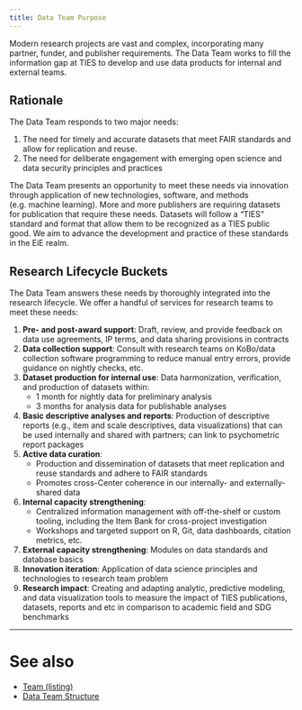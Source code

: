 ```yaml
---
title: Data Team Purpose
---
```

<!--:team:-->
Modern research projects are vast and complex, incorporating many partner, funder, and publisher requirements. The Data Team works to fill the information gap at TIES to develop and use data products for internal and external teams.

## Rationale

The Data Team responds to two major needs:

1. The need for timely and accurate datasets that meet FAIR standards and allow for replication and reuse. 
1. The need for deliberate engagement with emerging open science and data security principles and practices

The Data Team presents an opportunity to meet these needs via innovation through application of new technologies, software, and methods (e.g. machine learning). More and more publishers are requiring datasets for publication that require these needs. Datasets will follow a “TIES” standard and format that allow them to be recognized as a TIES public good. We aim to advance the development and practice of these standards in the EiE realm.

## Research Lifecycle Buckets

The Data Team answers these needs by thoroughly integrated into the research lifecycle. We offer a handful of services for research teams to meet these needs:

1. **Pre- and post-award support**: Draft, review, and provide feedback on data use agreements, IP terms, and data sharing provisions in contracts
1. **Data collection support**: Consult with research teams on KoBo/data collection software programming to reduce manual entry errors, provide guidance on nightly checks, etc.
1. **Dataset production for internal use**: Data harmonization, verification, and production of datasets within:
    - 1 month for nightly data for preliminary analysis
    - 3 months for analysis data for publishable analyses
1. **Basic descriptive analyses and reports**: Production of descriptive reports (e.g., item and scale descriptives, data visualizations) that can be used internally and shared with partners; can link to psychometric report packages
1. **Active data curation**: 
    - Production and dissemination of datasets that meet replication and reuse standards and adhere to FAIR standards
    - Promotes cross-Center coherence in our internally- and externally-shared data
1. **Internal capacity strengthening**:
    - Centralized information management with off-the-shelf or custom tooling, including the Item Bank for cross-project investigation
    - Workshops and targeted support on R, Git, data dashboards, citation metrics, etc.
1. **External capacity strengthening**: Modules on data standards and database basics
1. **Innovation iteration**: Application of data science principles and technologies to research team problem
1. **Research impact**: Creating and adapting analytic, predictive modeling, and data visualization tools to measure the impact of TIES publications, datasets, reports and etc in comparison to academic field and SDG benchmarks

---

# See also

- [Team (listing)](index.qmd)
- [Data Team Structure](structure.qmd)
